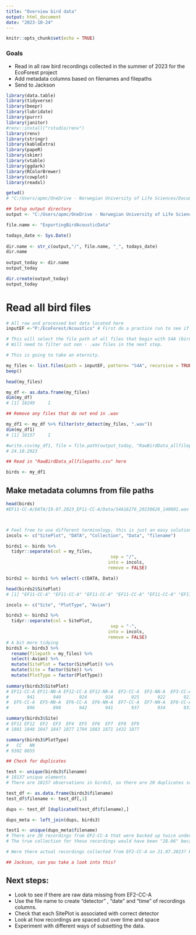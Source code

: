 ```yaml
---
title: "Overview bird data"
output: html_document
date: "2023-10-24"
---
```


```r
knitr::opts_chunk$set(echo = TRUE)
```

### Goals 

- Read in all raw bird recordings collected in the summer of 2023 for the EcoForest project
- Add metadata columns based on filenames and filepaths 
- Send to Jackson 


```r
library(data.table)
library(tidyverse)
library(beepr)
library(lubridate)
library(purrr)
library(janitor)
#renv::install("rstudio/renv")
library(renv)
library(stringr)
library(kableExtra)
library(papeR)
library(skimr)
library(vtable)
library(ggdark)
library(RColorBrewer)
library(cowplot)
library(readxl)

getwd()
# "C:/Users/apmc/OneDrive - Norwegian University of Life Sciences/Documents/1. PhD_Main/GitHub_link/EcoForest/EF"

## Setup output directory 
output <- "C:/Users/apmc/OneDrive - Norwegian University of Life Sciences/5. EcoForest/Data/Acoustics/Bat Acoustic Data/ROutputs"

file.name <- "ExportingBirdAcousticData"

todays_date <- Sys.Date()
 
dir.name <- str_c(output,"/", file.name, "_", todays_date)
dir.name
 
output_today <- dir.name
output_today

dir.create(output_today)
output_today

```

# Read all bird files 
```r
# All raw and processed bat data located here 
inputEF <-"P:/EcoForest/Acoustics" # First do a practice run to see if a combination of patterns can be used

# This will select the file path of all files that begin with S4A (bird acoustic data) 
# Will need to filter out non - .wav files in the next step. 

# This is going to take an eternity.

my_files <- list.files(path = inputEF, pattern= "S4A", recursive = TRUE) 
beep()

head(my_files)

my_df <- as.data.frame(my_files)
dim(my_df)
# [1] 18249     1

## Remove any files that do not end in .wav 

my_df1 <- my_df %>% filter(str_detect(my_files, ".wav"))
dim(my_df1)
# [1] 18157     1

#write.csv(my_df1, file = file.path(output_today, "RawBirdData_allfilepaths.csv"))
# 24.10.2023

## Read in "RawBirdData_allfilepaths.csv" here 

birds <- my_df1
```

## Make metadata columns from file paths 
```r
head(birds)
#EF11-CC-A/DATA/19.07.2023_EF11-CC-A/Data/S4A16276_20230626_140601.wav



# Feel free to use different terminology, this is just an easy solution for me but Jackson and Emma are free to use the syntax that works for them so long as it is clear and consistent. 
incols <- c("SitePlot", "DATA", "Collection", "Data", "filename")

birds1 <- birds %>% 
  tidyr::separate(col = my_files,
                                        sep = "/",
                                       into = incols, 
                                       remove = FALSE)

birds2 <- birds1 %>% select(-c(DATA, Data)) 

head(birds2$SitePlot)
# [1] "EF11-CC-A" "EF11-CC-A" "EF11-CC-A" "EF11-CC-A" "EF11-CC-A" "EF11-CC-A"

incols <- c("Site", "PlotType", "Avian")

birds3 <- birds2 %>% 
  tidyr::separate(col = SitePlot,
                                        sep = "-",
                                       into = incols, 
                                       remove = FALSE)
# A bit more tidying 
birds3 <- birds3 %>% 
  rename(filepath = my_files) %>% 
  select(-Avian) %>% 
  mutate(SitePlot = factor(SitePlot)) %>% 
  mutate(Site = factor(Site)) %>% 
  mutate(PlotType = factor(PlotType)) 
  
summary(birds3$SitePlot) 
# EF11-CC-A EF11-NN-A EF12-CC-A EF12-NN-A  EF2-CC-A  EF2-NN-A  EF3-CC-A  EF3-NN-A  EF4-CC-A  EF4-NN-A 
#       941       940       924       924       925       922       921       926       939       938 
#  EF5-CC-A  EF5-NN-A  EF6-CC-A  EF6-NN-A  EF7-CC-A  EF7-NN-A  EF8-CC-A  EF8-NN-A  EF9-CC-A  EF9-NN-A 
#       896       898       942       941       937       934       937       495       940       937 

summary(birds3$Site) 
# EF11 EF12  EF2  EF3  EF4  EF5  EF6  EF7  EF8  EF9 
# 1881 1848 1847 1847 1877 1794 1883 1871 1432 1877 

summary(birds3$PlotType) 
#   CC   NN 
# 9302 8855 

## Check for duplicates 

test <- unique(birds3$filename)
# 18137 unique elements 
# There are 18157 observations in birds3, so there are 20 duplicates somewhere. Lets find out where. 

test_df <- as.data.frame(birds3$filename)
test_df$filename <- test_df[,1]

dups <- test_df [duplicated(test_df$filename),]

dups_meta <- left_join(dups, birds3)

test1 <- unique(dups_meta$filename)
# There are 20 recordings from EF2-CC-A that were backed up twice under two different collections. 
# The true collection for these recordings would have been "28.06" because the recordings are from before this date. 

# Were there actual recordings collected from EF2-CC-A on 21.07.2023? Have these been lost in the backup process (human error, most likely me (Reed) 

## Jackson, can you take a look into this?

```

## Next steps: 

- Look to see if there are raw data missing from EF2-CC-A 
- Use the file name to create "detector" , "date" and "time" of recordings columns. 
- Check that each SitePlot is associated with correct detector 
- Look at how recordings are spaced out over time and space
- Experiment with different ways of subsetting the data. 
